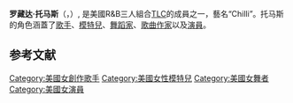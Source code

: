 {{expand english}}
{{Infobox musical artist
| name             = Rozonda Thomas
| background   = 女歌手
| image            = Rozonda Thomas.jpg
| caption          = 托马斯在2016
| birth_name       = Rozonda  Ocielian Thomas
| alias            = Chilli
| birth_date       = {{Birth date and age|mf=yes|1971|2|27}}
| birth_place      = {{US}}[[佐治亚州|佐治亚州]][[哥伦布_(佐治亚州)|哥伦布]]
| genre            = {{flat list|
*[[当代节奏布鲁斯|R&B]]
*[[流行_(音樂類型)|pop]]
*{{tsl|en|hip hop soul||hip hop soul}}
*[[新杰克摇摆|new jack swing]]
*[[放克|funk]] <ref>{{cite web|url=https://www.allmusic.com/artist/tlc-mn0000007689|title=TLC - Biography, Albums, Streaming Links|website=AllMusic|access-date=2021-01-02|archive-date=2021-04-18|archive-url=https://web.archive.org/web/20210418152026/https://www.allmusic.com/artist/tlc-mn0000007689|dead-url=no}}</ref>
}}
| occupation       = [[歌手|歌手]]、[[模特兒|模特兒]]、[[舞蹈家|舞蹈家]]、[[歌曲作家|歌曲作家]]、[[演員|演員]]
| years_active     = 1991－
| label            = {{flat list|
*{{tsl|en|LaFace Records||LaFace}}
*{{tsl|en|Arista Records||Arista}}
*[[史诗唱片|Epic]]
}}
| associated_acts  = {{flat list|
*[[TLC_(樂團)|TLC]]
*{{tsl|en|Tionne Watkins||Tionne "T-Boz" Watkins}}
*[[丽莎·洛佩兹|Lisa "Left Eye" Lopes]]
*[[亚瑟小子|Usher]]
*{{tsl|en|Dallas Austin||Dallas Austin}}
}}
| website          = {{URL|fitchilli.com}}
}}
'''罗藏达·托马斯'''（{{lang-en|Rozonda Ocielian Thomas}}，{{bd|1971年|2月27日}}）, 是美國R&B三人組合[[TLC_(樂團)|TLC]]的成員之一，藝名“Chilli”。托马斯的角色涵蓋了[[歌手|歌手]]、[[模特兒|模特兒]]、[[舞蹈家|舞蹈家]]、[[歌曲作家|歌曲作家]]以及[[演員|演員]]。

==参考文献==
{{reflist}}

{{normdaten}}
{{DEFAULTSORT:thomas}}
[[Category:美國女創作歌手|Category:美國女創作歌手]]
[[Category:美國女性模特兒|Category:美國女性模特兒]]
[[Category:美國女舞者|Category:美國女舞者]]
[[Category:美國女演員|Category:美國女演員]]
{{singer-stub}}
